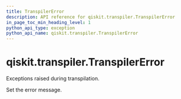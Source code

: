 ```yaml
---
title: TranspilerError
description: API reference for qiskit.transpiler.TranspilerError
in_page_toc_min_heading_level: 1
python_api_type: exception
python_api_name: qiskit.transpiler.TranspilerError
---
```


# qiskit.transpiler.TranspilerError

<Class id="qiskit.transpiler.TranspilerError" name="TranspilerError" isDedicatedPage={true} github="https://github.com/qiskit/qiskit/tree/stable/0.22/qiskit/transpiler/exceptions.py" signature="TranspilerError(*message)">
  Exceptions raised during transpilation.

  Set the error message.
</Class>

